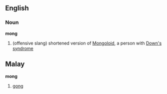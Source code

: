 ==English==
===Noun===
'''mong'''
#(offensive slang) shortened version of [[Mongoloid]], a person with [[Down's syndrome]]

==Malay==
'''mong'''

# [[gong]]